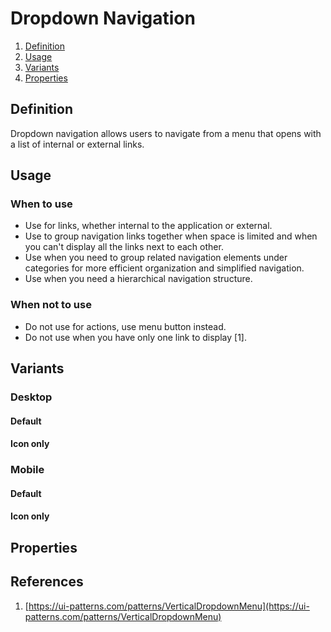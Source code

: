 
<Meta of={DropdownNavigationStories} />

# Dropdown Navigation
1. [Definition](#definition)
2. [Usage](#usage)
3. [Variants](#variants)
4. [Properties](#properties)

## Definition
Dropdown navigation allows users to navigate from a menu that opens with a list of internal or external links.
<Canvas of={DropdownNavigationStories.Desktop} />

## Usage
### When to use 
- Use for links, whether internal to the application or external.
- Use to group navigation links together when space is limited and when you can't display all the links next to each other.
- Use when you need to group related navigation elements under categories for more efficient organization and simplified navigation.
- Use when you need a hierarchical navigation structure.

### When not to use 
- Do not use for actions, use menu button instead.
- Do not use when you have only one link to display [1].

## Variants
### Desktop
#### Default
<Canvas of={DropdownNavigationStories.Desktop} />

#### Icon only
<Canvas of={DropdownNavigationStories.DesktopIconOnly} />

### Mobile
#### Default
<Canvas of={DropdownNavigationStories.Mobile} />

#### Icon only
<Canvas of={DropdownNavigationStories.MobileIconOnly} />

## Properties
<ArgTypes of={DropdownNavigation} />

## References
1. [https://ui-patterns.com/patterns/VerticalDropdownMenu](https://ui-patterns.com/patterns/VerticalDropdownMenu)
